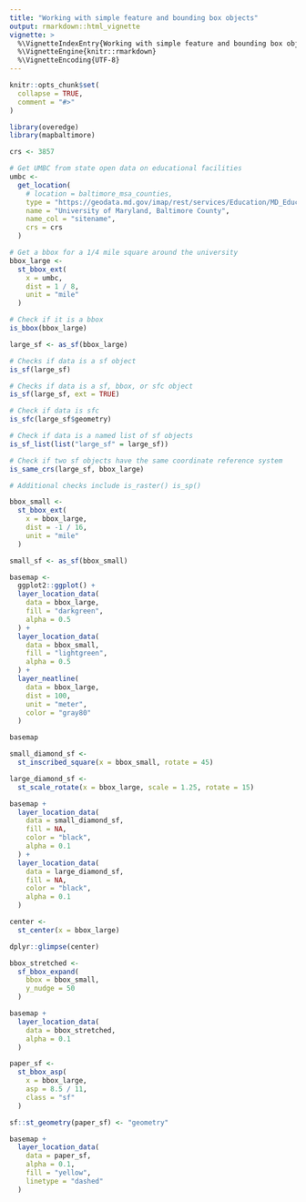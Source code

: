 ```yaml
---
title: "Working with simple feature and bounding box objects"
output: rmarkdown::html_vignette
vignette: >
  %\VignetteIndexEntry{Working with simple feature and bounding box objects}
  %\VignetteEngine{knitr::rmarkdown}
  %\VignetteEncoding{UTF-8}
---
```


```r
knitr::opts_chunk$set(
  collapse = TRUE,
  comment = "#>"
)
```

```r
library(overedge)
library(mapbaltimore)
```

```r
crs <- 3857

# Get UMBC from state open data on educational facilities
umbc <-
  get_location(
    # location = baltimore_msa_counties,
    type = "https://geodata.md.gov/imap/rest/services/Education/MD_EducationFacilities/FeatureServer/0",
    name = "University of Maryland, Baltimore County",
    name_col = "sitename",
    crs = crs
  )
```


```r
# Get a bbox for a 1/4 mile square around the university
bbox_large <-
  st_bbox_ext(
    x = umbc,
    dist = 1 / 8,
    unit = "mile"
  )

# Check if it is a bbox
is_bbox(bbox_large)

large_sf <- as_sf(bbox_large)

# Checks if data is a sf object
is_sf(large_sf)

# Checks if data is a sf, bbox, or sfc object
is_sf(large_sf, ext = TRUE)

# Check if data is sfc
is_sfc(large_sf$geometry)

# Check if data is a named list of sf objects
is_sf_list(list("large_sf" = large_sf))

# Check if two sf objects have the same coordinate reference system
is_same_crs(large_sf, bbox_large)

# Additional checks include is_raster() is_sp()
```


```r
bbox_small <-
  st_bbox_ext(
    x = bbox_large,
    dist = -1 / 16,
    unit = "mile"
  )

small_sf <- as_sf(bbox_small)

basemap <-
  ggplot2::ggplot() +
  layer_location_data(
    data = bbox_large,
    fill = "darkgreen",
    alpha = 0.5
  ) +
  layer_location_data(
    data = bbox_small,
    fill = "lightgreen",
    alpha = 0.5
  ) +
  layer_neatline(
    data = bbox_large,
    dist = 100,
    unit = "meter",
    color = "gray80"
  )

basemap
```


```r
small_diamond_sf <-
  st_inscribed_square(x = bbox_small, rotate = 45)

large_diamond_sf <-
  st_scale_rotate(x = bbox_large, scale = 1.25, rotate = 15)

basemap +
  layer_location_data(
    data = small_diamond_sf,
    fill = NA,
    color = "black",
    alpha = 0.1
  ) +
  layer_location_data(
    data = large_diamond_sf,
    fill = NA,
    color = "black",
    alpha = 0.1
  )
```

```r
center <-
  st_center(x = bbox_large)

dplyr::glimpse(center)
```


```r
bbox_stretched <-
  sf_bbox_expand(
    bbox = bbox_small,
    y_nudge = 50
  )

basemap +
  layer_location_data(
    data = bbox_stretched,
    alpha = 0.1
  )

paper_sf <-
  st_bbox_asp(
    x = bbox_large,
    asp = 8.5 / 11,
    class = "sf"
  )

sf::st_geometry(paper_sf) <- "geometry"

basemap +
  layer_location_data(
    data = paper_sf,
    alpha = 0.1,
    fill = "yellow",
    linetype = "dashed"
  )
```

